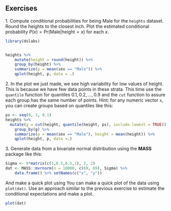 ## Exercises 
1\. Compute conditional probabilities for being Male for the `heights` dataset.  Round the heights to the closest inch. Plot the estimated conditional probability $P(x) = \mbox{Pr}(\mbox{Male} | \mbox{height}=x)$ for each $x$.
```{r}
library(dslabs)


heights %>% 
    mutate(height = round(height)) %>%
    group_by(height) %>%
    summarize(p = mean(sex == "Male")) %>%
    qplot(height, p, data = .)

```

2\. In the plot we just made, we see high variability for low values of height. This is because we have few data points in these strata. This time use the `quantile` function for quantiles $0.1,0.2,\dots,0.9$ and the `cut` function to assure each group has the same number of points. Hint: for any numeric vector `x`, you can create groups based on quantiles like this:  
```{r, eval=FALSE} 
ps <- seq(0, 1, 0.1)
heights %>% 
  mutate(g = cut(height, quantile(height, ps), include.lowest = TRUE)) %>%
	group_by(g) %>%
	summarize(p = mean(sex == "Male"), height = mean(height)) %>%
	qplot(height, p, data =.)
```

3\. Generate data from a bivariate normal distribution using the __MASS__ package like this: 

```{r}
Sigma <- 9*matrix(c(1,0.5,0.5,1), 2, 2)
dat <- MASS::mvrnorm(n = 10000, c(69, 69), Sigma) %>%
	data.frame() %>% setNames(c("x", "y"))
```	
And make a quick plot using 
You can make a quick plot of the data using `plot(dat)`. Use an approach similar to the previous exercise to estimate the conditional expectations and make a plot. 
```{r, include=TRUE}
plot(dat)
```

 
